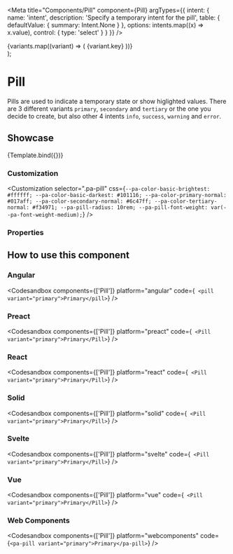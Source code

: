 
<Meta
  title="Components/Pill"
  component={Pill}
  argTypes={{
    intent: {
      name: 'intent',
      description: 'Specify a temporary intent for the pill',
      table: {
        defaultValue: { summary: Intent.None }
      },
      options: intents.map((x) => x.value),
      control: { type: 'select' }
    }
  }}
/>

  <div>
    {variants.map((variant) => (
      <Pill key={variant.key} {...args} variant={variant.value}>
        {variant.key}
      </Pill>
    ))}
  </div>
);

# Pill

Pills are used to indicate a temporary state or show higlighted values.
There are 3 different variants `primary`, `secondary` and `tertiary` or the one you decide to create, but also other 4 intents `info`, `success`, `warning` and `error`.

## Showcase

<Canvas>
  <Story name="Default" args={{ intent: '' }}>
    {Template.bind({})}
  </Story>
</Canvas>

### Customization

<Customization
  selector=".pa-pill"
  css={`
    --pa-color-basic-brightest: #ffffff;
    --pa-color-basic-darkest: #101116;
    --pa-color-primary-normal: #017aff;
    --pa-color-secondary-normal: #6c47ff;
    --pa-color-tertiary-normal: #f34971;
    --pa-pill-radius: 10rem;
    --pa-pill-font-weight: var(--pa-font-weight-medium);
  `}
/>

### Properties

<ArgsTable story="Default" of={Pill} />

## How to use this component

### Angular

<Codesandbox
  components={['Pill']}
  platform="angular"
  code={`
    <pill variant="primary">Primary</pill>`}
/>

### Preact

<Codesandbox
  components={['Pill']}
  platform="preact"
  code={`
    <Pill variant="primary">Primary</Pill>`}
/>

### React

<Codesandbox
  components={['Pill']}
  platform="react"
  code={`
    <Pill variant="primary">Primary</Pill>`}
/>

### Solid

<Codesandbox
  components={['Pill']}
  platform="solid"
  code={`
    <Pill variant="primary">Primary</Pill>`}
/>

### Svelte

<Codesandbox
  components={['Pill']}
  platform="svelte"
  code={`
    <Pill variant="primary">Primary</Pill>`}
/>

### Vue

<Codesandbox
  components={['Pill']}
  platform="vue"
  code={`
    <Pill variant="primary">Primary</Pill>`}
/>

### Web Components

<Codesandbox components={['Pill']} platform="webcomponents" code={`<pa-pill variant="primary">Primary</pa-pill>`} />
